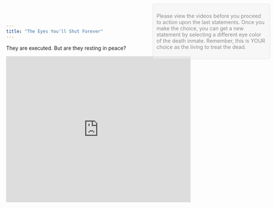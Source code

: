 ```yaml
---
title: "The Eyes You'll Shut Forever"
---
```


They are executed. But are they resting in peace?

```{=html}
<iframe height="400" width="100%" frameborder="no" src="https://fangandcallan.shinyapps.io/Eyes/"></iframe>
```
::: popup-note
Please view the videos before you proceed to action upon the last statements. Once you make the choice, you can get a new statement by selecting a different eye color of the death inmate. Remember, this is YOUR choice as the living to treat the dead.
:::

```{=html}
<style>
.popup-note {
  position: fixed;
  top: 10px;
  right: 10px;
  background-color: #f1f1f1;
  padding: 10px;
  border: 1px solid #ccc;
  border-radius: 5px;
  max-width: 300px;
  z-index: 800;
  opacity: 0.5;  /* Initial transparency */
  transition: opacity 0.5s ease;  /* Smooth transition for opacity changes */
}

.popup-note:hover {
  opacity: 1;  /* Full transparency on hover */
</style>
```
```{=html}
<script>
document.addEventListener('DOMContentLoaded', function () {
  // Get the pop-up note element
  var popupNote = document.querySelector('.popup-note');

  // Set a timeout to hide the pop-up note after a certain duration (e.g., 5000 milliseconds)
  setTimeout(function () {
    popupNote.style.opacity = 0.5;  // Set initial transparency
  }, 5000);  // Adjust the duration as needed
});
</script>
```
